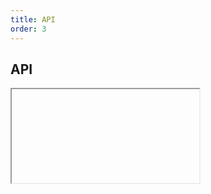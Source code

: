 ```yaml
---
title: API
order: 3
---
```



## API

<Iframe url="/apis/Timeline.html" />

## Setup

There are 2 ways to initialise the component.

### Automatic

Add `data-ecl-auto-init="Timeline"` attribute to component's markup:

```html
<ol class="ecl-timeline" data-ecl-timeline="true" data-ecl-auto-init="Timeline">
  ...
</ol>
```

Use the `ECL` library's `autoInit()` (`ECL.autoInit()`) when your page is ready or other custom event you want to hook onto.

### Manual

Get target element, create an instance and invoke `init()`.

Given you have 1 element with an attribute `data-ecl-timeline` on the page:

```js
var elt = document.querySelector('[data-ecl-timeline]');
var timeline = new ECL.Timeline(elt);
timeline.init();
```

### Retrieve an existing instance

If an existing instance needs to be updated, it can be retrieved this way:

```js
var elt = document.querySelector('[data-ecl-timeline]');
var instance = ECL.components.get(elt);
```

To update an existing instance, you can run `destroy()` and `init()` on this instance, like this:

```
instance.destroy();
instance.init();
```
